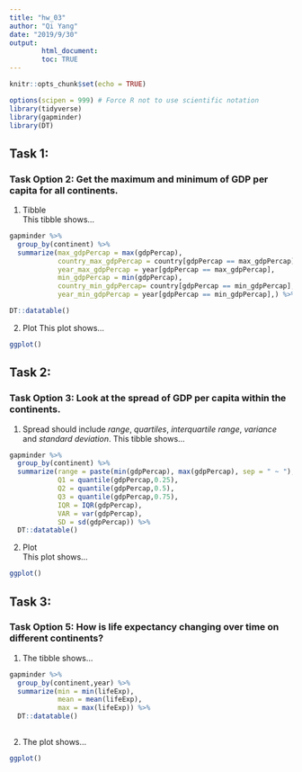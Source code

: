 ```yaml
---
title: "hw_03"
author: "Qi Yang"
date: "2019/9/30"
output: 
        html_document:
        toc: TRUE
---
```

```r
knitr::opts_chunk$set(echo = TRUE)
```
```r
options(scipen = 999) # Force R not to use scientific notation
library(tidyverse)
library(gapminder)
library(DT)
```

## Task 1: 
### Task Option 2: Get the maximum and minimum of GDP per capita for all continents.
1. Tibble    
This tibble shows...
```r
gapminder %>% 
  group_by(continent) %>% 
  summarize(max_gdpPercap = max(gdpPercap),
            country_max_gdpPercap = country[gdpPercap == max_gdpPercap],
            year_max_gdpPercap = year[gdpPercap == max_gdpPercap],
            min_gdpPercap = min(gdpPercap),
            country_min_gdpPercap= country[gdpPercap == min_gdpPercap],
            year_min_gdpPercap = year[gdpPercap == min_gdpPercap],) %>% 

DT::datatable()
```
2. Plot
This plot shows...
```r
ggplot()
```

## Task 2:
### Task Option 3: Look at the spread of GDP per capita within the continents.
1. Spread should include *range*, *quartiles*, *interquartile range*, *variance* and *standard deviation*. This tibble shows...
```r
gapminder %>% 
  group_by(continent) %>%
  summarize(range = paste(min(gdpPercap), max(gdpPercap), sep = " ~ "),
            Q1 = quantile(gdpPercap,0.25),
            Q2 = quantile(gdpPercap,0.5),
            Q3 = quantile(gdpPercap,0.75),
            IQR = IQR(gdpPercap),
            VAR = var(gdpPercap),
            SD = sd(gdpPercap)) %>% 
  DT::datatable()
```
2. Plot  
This plot shows...
```r
ggplot()
```
## Task 3:
### Task Option 5: How is life expectancy changing over time on different continents?
1. The tibble shows...
```r
gapminder %>% 
  group_by(continent,year) %>% 
  summarize(min = min(lifeExp),
            mean = mean(lifeExp),
            max = max(lifeExp)) %>% 
  DT::datatable()
  
```
2. The plot shows...
```r
ggplot()
```



